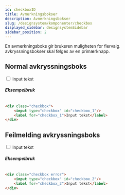 ```yaml
---
id: checkboxID
title: Avmerkningsbokser
description: Avmerkningsbokser
slug: /designsystem/komponenter/checkbox
displayed_sidebar: designsystemSidebar
sidebar_position: 2
---
```


En avmerkningsboks gir brukeren muligheten for flervalg. avkryssningsbokser skal følges av en primærknapp.

## Normal avkryssningsboks

<div class="checkbox">
    <input type="checkbox" id="checkbox_1"/>
    <label for="checkbox_1">Input tekst</label>
</div>

##### Eksempelbruk

```markdown title="checkbox"

<div class="checkbox">
    <input type="checkbox" id="checkbox_1"/>
    <label for="checkbox_1">Input tekst</label>
</div>

```

## Feilmelding avkryssningsboks
<div class="checkbox error">
    <input type="checkbox" id="checkbox_2"/>
    <label for="checkbox_2">Input tekst</label>
</div>

##### Eksempelbruk

```markdown title="checkbox error"

<div class="checkbox error">
    <input type="checkbox" id="checkbox_2"/>
    <label for="checkbox_2">Input tekst</label>
</div>

```
